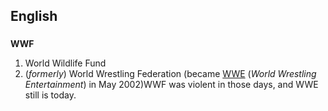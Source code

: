 ==English==
==={{initialism}}===
'''WWF'''

#World Wildlife Fund
#(''formerly'') World Wrestling Federation (became [[WWE]] (''World Wrestling Entertainment'') in May 2002)WWF was violent in those days, and WWE still is today.